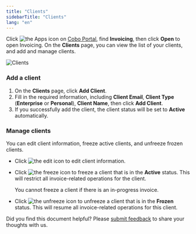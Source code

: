 ```yaml
---
title: "Clients"
sidebarTitle: "Clients"
lang: "en"
---
```

Click <img src="/en/images/common/icon_apps.svg" className="icon" alt="the Apps icon"/> on [Cobo Portal](https://portal.cobo.com/login), find **Invoicing**, then click **Open** to open Invoicing. On the **Clients** page, you can view the list of your clients, and add and manage clients.

<img src="/en/images/portal-apps/invoicing/clients.png" className="screenshot_full_screen" alt="Clients"/>

### Add a client

1. On the **Clients** page, click **Add Client**.
2. Fill in the required information, including **Client Email**, **Client Type** (**Enterprise** or **Personal**), **Client Name**, then click **Add Client**. 
3. If you successfully add the client, the client status will be set to **Active** automatically.

### Manage clients

You can edit client information, freeze active clients, and unfreeze frozen clients.

- Click <img src="/en/images/common/icon_edit.svg" className="icon" alt="the edit icon"></img> to edit client information.
- Click <img src="/en/images/common/icon_freeze.svg" className="icon" alt="the freeze icon"></img> to freeze a client that is in the **Active** status. This will restrict all invoice-related operations for the client.

    <Info>You cannot freeze a client if there is an in-progress invoice.</Info>

- Click <img src="/en/images/common/icon_unfreeze.svg" className="icon" alt="the unfreeze icon"></img> to unfreeze a client that is in the **Frozen** status. This will resume all invoice-related operations for this client.

<Tip>Did you find this document helpful? Please [submit feedback](https://forms.zohopublic.com/cobo/form/DocumentFeedbackForm/formperma/QvLOhxJv1_JMsJ-1dleZ8Itb_7rzN-LtgvsDdxosoVI?referrername=manuals) to share your thoughts with us.</Tip>
